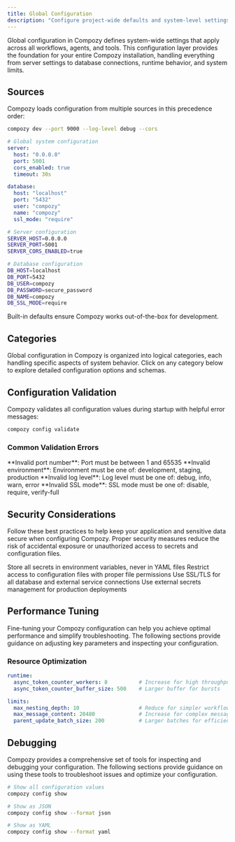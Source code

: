 ```yaml
---
title: Global Configuration
description: "Configure project-wide defaults and system-level settings that apply across all workflows, agents, and tools in your Compozy project."
---
```


Global configuration in Compozy defines system-wide settings that apply across all workflows, agents, and tools. This configuration layer provides the foundation for your entire Compozy installation, handling everything from server settings to database connections, runtime behavior, and system limits.

## Sources

Compozy loads configuration from multiple sources in this precedence order:

<Steps numbered>
<Step title="CLI Flags" description="Highest precedence - runtime overrides">

```bash
compozy dev --port 9000 --log-level debug --cors
```

</Step>

<Step title="YAML Configuration" description="Project-specific settings">

```yaml title="compozy.yaml"
# Global system configuration
server:
  host: "0.0.0.0"
  port: 5001
  cors_enabled: true
  timeout: 30s

database:
  host: "localhost"
  port: "5432"
  user: "compozy"
  name: "compozy"
  ssl_mode: "require"
```

</Step>

<Step title="Environment Variables" description="Deployment and secrets">

```bash title=".env"
# Server configuration
SERVER_HOST=0.0.0.0
SERVER_PORT=5001
SERVER_CORS_ENABLED=true

# Database configuration
DB_HOST=localhost
DB_PORT=5432
DB_USER=compozy
DB_PASSWORD=secure_password
DB_NAME=compozy
DB_SSL_MODE=require
```

</Step>

<Step title="System Defaults" description="Lowest precedence - sensible defaults">

Built-in defaults ensure Compozy works out-of-the-box for development.

</Step>
</Steps>

## Categories

Global configuration in Compozy is organized into logical categories, each handling specific aspects of system behavior. Click on any category below to explore detailed configuration options and schemas.

<ReferenceCardList>
  <ReferenceCard
    title="Server Configuration"
    description="HTTP server settings, CORS, timeouts, and API endpoints"
    href="/docs/schema/application#server"
    icon="Server"
  />
  <ReferenceCard
    title="Database Configuration"
    description="PostgreSQL connection settings for workflow execution state"
    href="/docs/schema/application#database"
    icon="Database"
  />
  <ReferenceCard
    title="Temporal Configuration"
    description="Workflow orchestration engine settings and task queues"
    href="/docs/schema/application#temporal"
    icon="Activity"
  />
  <ReferenceCard
    title="Runtime Configuration"
    description="Runtime behavior, logging levels, and system operations"
    href="/docs/schema/application#runtime"
    icon="Play"
  />
  <ReferenceCard
    title="System Limits"
    description="Resource constraints and limits to prevent system overload"
    href="/docs/schema/application#limits"
    icon="Shield"
  />
  <ReferenceCard
    title="OpenAI Configuration"
    description="OpenAI API integration settings and model defaults"
    href="/docs/schema/application#openai"
    icon="BrainCircuit"
  />
  <ReferenceCard
    title="Memory Configuration"
    description="Redis-based persistent memory storage settings"
    href="/docs/schema/application#memory"
    icon="HardDrive"
  />
  <ReferenceCard
    title="LLM Configuration"
    description="LLM proxy and Model Context Protocol integration"
    href="/docs/schema/application#llm"
    icon="Cpu"
  />
  <ReferenceCard
    title="CLI Configuration"
    description="Command-line interface behavior and output formatting"
    href="/docs/schema/application#cli"
    icon="Terminal"
  />
  <ReferenceCard
    title="Rate Limit Configuration"
    description="API rate limiting and request throttling settings"
    href="/docs/schema/application#rate-limit"
    icon="Timer"
  />
</ReferenceCardList>

## Configuration Validation

Compozy validates all configuration values during startup with helpful error messages:

```bash
compozy config validate
```

### Common Validation Errors

<Callout type="error">
**Invalid port number**: Port must be between 1 and 65535
</Callout>

<Callout type="error">
**Invalid environment**: Environment must be one of: development, staging, production
</Callout>

<Callout type="error">
**Invalid log level**: Log level must be one of: debug, info, warn, error
</Callout>

<Callout type="error">
**Invalid SSL mode**: SSL mode must be one of: disable, require, verify-full
</Callout>

## Security Considerations

Follow these best practices to help keep your application and sensitive data secure when configuring Compozy. Proper security measures reduce the risk of accidental exposure or unauthorized access to secrets and configuration files.

<List size="sm">
  <ListItem title="Use Environment Variables" icon="Key" >
    Store all secrets in environment variables, never in YAML files
  </ListItem>
  <ListItem title="File Permissions" icon="Lock">
    Restrict access to configuration files with proper file permissions
  </ListItem>
  <ListItem title="Connection Security" icon="Shield">
    Use SSL/TLS for all database and external service connections
  </ListItem>
  <ListItem title="Secrets Management" icon="Eye">
    Use external secrets management for production deployments
  </ListItem>
</List>

## Performance Tuning

Fine-tuning your Compozy configuration can help you achieve optimal performance and simplify troubleshooting. The following sections provide guidance on adjusting key parameters and inspecting your configuration.

### Resource Optimization

```yaml title="compozy.yaml"
runtime:
  async_token_counter_workers: 8          # Increase for high throughput
  async_token_counter_buffer_size: 500    # Larger buffer for bursts

limits:
  max_nesting_depth: 10                   # Reduce for simpler workflows
  max_message_content: 20480              # Increase for complex messages
  parent_update_batch_size: 200           # Larger batches for efficiency
```

## Debugging

Compozy provides a comprehensive set of tools for inspecting and debugging your configuration. The following sections provide guidance on using these tools to troubleshoot issues and optimize your configuration.

```bash
# Show all configuration values
compozy config show

# Show as JSON
compozy config show --format json

# Show as YAML
compozy config show --format yaml
```

<ReferenceCardList>
  <ReferenceCard
    title="CLI Configuration"
    description="Command-line interface configuration and usage patterns"
    href="/docs/core/configuration/cli"
    icon="Terminal"
  />
  <ReferenceCard
    title="Project Setup"
    description="Initialize and configure your Compozy project"
    href="/docs/core/configuration/project-setup"
    icon="Settings"
  />
  <ReferenceCard
    title="Environment Variables"
    description="Complete reference for environment variable configuration"
    href="/docs/core/reference/environment-variables"
    icon="Globe"
  />
  <ReferenceCard
    title="Runtime Configuration"
    description="Runtime behavior and execution environment settings"
    href="/docs/core/configuration/runtime-config"
    icon="Play"
  />
</ReferenceCardList>
